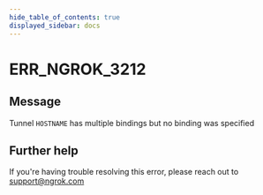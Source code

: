 ```yaml
---
hide_table_of_contents: true
displayed_sidebar: docs
---
```



# ERR_NGROK_3212

## Message

Tunnel `HOSTNAME` has multiple bindings but no binding was specified

<ErrorDetails error="err_ngrok_3212" />

## Further help

If you're having trouble resolving this error, please reach out to [support@ngrok.com](mailto:support@ngrok.com?subject=Help%20with%20ERR_NGROK_3212)
